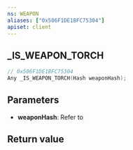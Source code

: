 ```yaml
---
ns: WEAPON
aliases: ["0x506F1DE1BFC75304"]
apiset: client
---
```

## _IS_WEAPON_TORCH

```c
// 0x506F1DE1BFC75304
Any _IS_WEAPON_TORCH(Hash weaponHash);
```


## Parameters
* **weaponHash**: Refer to <EmbeddedEnum type="eWeaponHash" />

## Return value
